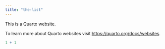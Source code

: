 ```yaml
---
title: "the-list"
---
```


This is a Quarto website.

To learn more about Quarto websites visit <https://quarto.org/docs/websites>.

```r
1 + 1
```
